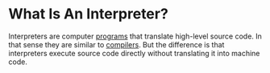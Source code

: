 # What Is An Interpreter?

Interpreters are computer [programs](/what-is-a-computer-program)
that translate high-level source code. In that sense they are similar to 
[compilers](/what-is-a-compiler). But the difference is 
that interpreters execute source code directly without 
translating it into machine code.